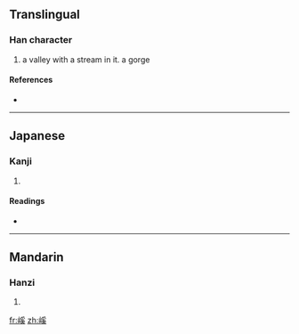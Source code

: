==Translingual==

===Han character===
{{Han char|rn=46|rad=山|as=10|sn=13|four=|canj=山月女大 (UBVK)}}

# a valley with a stream in it. a gorge

====References====
* {{Han ref|kx=0317.080|dkj=08329|dj=0617.310|hdz=10791.060|uh=5D60|ud=23904}}

----

==Japanese==

===Kanji===
{{ja-kanji|grade=|rs=山10}}

# {{defn|Japanese}}

====Readings====
* {{ja-readings|on=[[げい]] (gei), [[けい]] (kei)|kun=[[たに]] (tani)}}

----

==Mandarin==

===Hanzi===
{{cmn-hanzi|pin=[[xī]] ([[xi1]])|wg=hsi<sup>1</sup>}}

# {{defn|Mandarin}}

[[fr:嵠]]
[[zh:嵠]]
